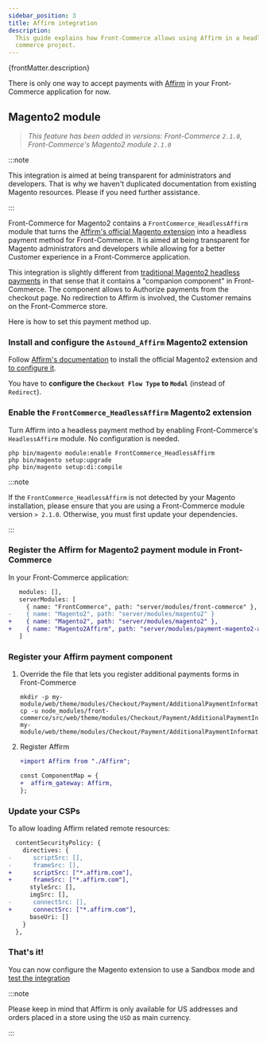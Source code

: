 ```yaml
---
sidebar_position: 3
title: Affirm integration
description:
  This guide explains how Front-Commerce allows using Affirm in a headless
  commerce project.
---
```



<p>{frontMatter.description}</p>

There is only one way to accept payments with [Affirm](https://www.affirm.com/)
in your Front-Commerce application for now.

## Magento2 module

> _This feature has been added in versions: Front-Commerce `2.1.0`,
> Front-Commerce's Magento2 module `2.1.0`_

:::note

<span>
  This integration is aimed at being transparent for administrators and
  developers. That is why we haven't duplicated documentation from existing
  Magento resources. Please <ContactLink /> if you need further assistance.
</span>

:::

Front-Commerce for Magento2 contains a `FrontCommerce_HeadlessAffirm` module
that turns the
[Affirm's official Magento extension](https://github.com/Affirm/Magento2_Affirm)
into a headless payment method for Front-Commerce. It is aimed at being
transparent for Magento administrators and developers while allowing for a
better Customer experience in a Front-Commerce application.

This integration is slightly different from
[traditional Magento2 headless payments](/docs/2.x/magento2/headless-payments)
in that sense that it contains a "companion component" in Front-Commerce. The
component allows to Authorize payments from the checkout page. No redirection to
Affirm is involved, the Customer remains on the Front-Commerce store.

Here is how to set this payment method up.

### Install and configure the `Astound_Affirm` Magento2 extension

Follow [Affirm's
documentation](https://docs.affirm.com/platforms/docs/magento-2-installation#install-the-extension)
to install the official Magento2 extension and [to configure
it](https://docs.affirm.com/platforms/docs/magento-2-configure-affirm).

You have to **configure the `Checkout Flow Type` to `Modal`** (instead of
`Redirect`).

### Enable the `FrontCommerce_HeadlessAffirm` Magento2 extension

Turn Affirm into a headless payment method by enabling Front-Commerce's
`HeadlessAffirm` module. No configuration is needed.

```shell
php bin/magento module:enable FrontCommerce_HeadlessAffirm
php bin/magento setup:upgrade
php bin/magento setup:di:compile
```

:::note

If the `FrontCommerce_HeadlessAffirm` is not detected by your Magento
installation, please ensure that you are using a Front-Commerce module version
`> 2.1.0`. Otherwise, you must first update your dependencies.

:::

### Register the Affirm for Magento2 payment module in Front-Commerce

In your Front-Commerce application:

```diff title=".front-commerce.js"
   modules: [],
   serverModules: [
     { name: "FrontCommerce", path: "server/modules/front-commerce" },
-    { name: "Magento2", path: "server/modules/magento2" }
+    { name: "Magento2", path: "server/modules/magento2" },
+    { name: "Magento2Affirm", path: "server/modules/payment-magento2-affirm" },
   ]
```

### Register your Affirm payment component

1. Override the file that lets you register additional payments forms in
   Front-Commerce

   ```shell
   mkdir -p my-module/web/theme/modules/Checkout/Payment/AdditionalPaymentInformation/
   cp -u node_modules/front-commerce/src/web/theme/modules/Checkout/Payment/AdditionalPaymentInformation/getAdditionalDataComponent.js my-module/web/theme/modules/Checkout/Payment/AdditionalPaymentInformation/getAdditionalDataComponent.js
   ```

2. Register Affirm

   ```diff
   +import Affirm from "./Affirm";

   const ComponentMap = {
   +  affirm_gateway: Affirm,
   };
   ```

### Update your CSPs

To allow loading Affirm related remote resources:

```diff title="my-module/config/website.js"
  contentSecurityPolicy: {
    directives: {
-      scriptSrc: [],
-      frameSrc: [],
+      scriptSrc: ["*.affirm.com"],
+      frameSrc: ["*.affirm.com"],
      styleSrc: [],
      imgSrc: [],
-      connectSrc: [],
+      connectSrc: ["*.affirm.com"],
      baseUri: []
    }
  },
```

### That's it!

You can now configure the Magento extension to use a Sandbox mode and
[test the integration](https://docs.affirm.com/affirm-developers/docs/test-and-go-live)

:::note

Please keep in mind that Affirm is only available for US addresses and orders
placed in a store using the `USD` as main currency.

:::
